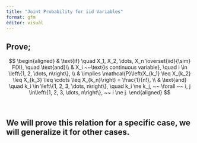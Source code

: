 ```yaml
---
title: "Joint Probability for iid Variables"
format: gfm
editor: visual
---
```



## Prove;

$$
\begin{aligned}
& \text{if} \quad X_1, X_2, \dots, X_n \overset{iid}{\sim} F(X), \quad \text{and}\\
& X_i ~~\text{is continuous variable}, \quad i \in \left\{1, 2, \dots, n\right\}, \\
& \implies \mathcal{P}\left(X_{k_1} \leq X_{k_2} \leq X_{k_3} \leq \cdots \leq X_{k_n}\right) = \frac{1}{n!}, \\
& \text{and} \quad k_i \in \left\{1, 2, 3, \dots, n\right\}, \quad k_i \ne k_j, ~~ \forall ~~ i, j \in\left\{1, 2, 3, \dots, n\right\}, ~~ i \ne j.
\end{aligned}
$$


\ 
\ 

## We will prove this relation for a specific case, we will generalize it for other cases.

